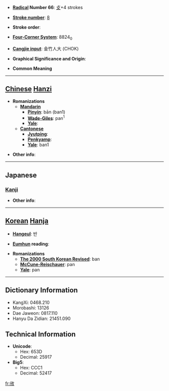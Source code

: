 * '''[[Wiktionary:Chinese radical index| Radical]] Number 66''': [[Wiktionary:Chinese radical index 攴|攴]]+4 strokes

* '''[[Wiktionary:Chinese total strokes index|Stroke number]]''': [[Wiktionary:Chinese total strokes index 8|8]]

* '''Stroke order''': 

* '''[[Wiktionary:Chinese four corner index|Four-Corner System]]''': 8824<sub>0</sub>

* '''[[Wiktionary:Chinese Cangjie index|Cangjie input]]''': 金竹人大 (CHOK)

* '''Graphical Significance and Origin''': 

* '''Common Meaning'''

----

== [[Chinese]] [[Hanzi]] ==

* '''Romanizations'''
** '''[[Mandarin]]'''
*** '''[[Pinyin]]''': bān (ban1)
*** '''[[Wade-Giles]]''': pan<sup>1</sup>
*** '''[[Yale]]''': 
** '''[[Cantonese]]'''
*** '''[[Jyutping]]''':
*** '''[[Penkyamp]]''': 
*** '''[[Yale]]''': ban1

* '''Other info''': 

----

==Japanese==
===[[Kanji]]===
{{kanji|on readings=[[はん]] (han), [[ひん]] (hin)|kun readings=[[わける]] (wakeru)}}

* '''Other info''':  

----

== [[Korean]] [[Hanja]] ==

* '''[[Hangeul]]''': 반

* '''[[Eumhun]] reading''': 

* '''Romanizations'''
** '''[[The 2000 South Korean Revised Romanization|The 2000 South Korean Revised]]''': ban
** '''[[McCune-Reischauer]]''': pan
** '''[[Yale]]''': pan

----

== Dictionary Information ==

* KangXi: 0468.210
* Morobashi: 13126
* Dae Jaweon: 0817.110
* Hanyu Da Zidian: 21451.090

== Technical Information ==

* '''Unicode''':
** Hex: 653D
** Decimal: 25917
* '''Big5''':
** Hex: CCC1
** Decimal: 52417

[[fr:攽]]